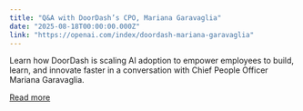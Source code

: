 ```yaml
---
title: "Q&A with DoorDash’s CPO, Mariana Garavaglia"
date: "2025-08-18T00:00:00.000Z"
link: "https://openai.com/index/doordash-mariana-garavaglia"
---
```


Learn how DoorDash is scaling AI adoption to empower employees to build, learn, and innovate faster in a conversation with Chief People Officer Mariana Garavaglia.

[Read more](https://openai.com/index/doordash-mariana-garavaglia)
